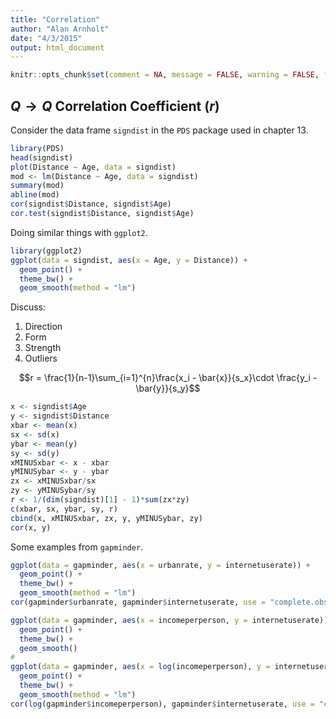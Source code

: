 ```yaml
---
title: "Correlation"
author: "Alan Arnholt"
date: "4/3/2015"
output: html_document
---
```


```r
knitr::opts_chunk$set(comment = NA, message = FALSE, warning = FALSE, fig.align = "center")
```

## $Q \longrightarrow Q$ Correlation Coefficient ($r$) 

Consider the data frame `signdist` in the `PDS` package used in chapter 13.

```r
library(PDS)
head(signdist)
plot(Distance ~ Age, data = signdist)
mod <- lm(Distance ~ Age, data = signdist)
summary(mod)
abline(mod)
cor(signdist$Distance, signdist$Age)
cor.test(signdist$Distance, signdist$Age)
```

Doing similar things with `ggplot2`.

```r
library(ggplot2)
ggplot(data = signdist, aes(x = Age, y = Distance)) + 
  geom_point() +
  theme_bw() +
  geom_smooth(method = "lm")
```

Discuss:

1.  Direction
2.  Form
3.  Strength
4.  Outliers

$$r = \frac{1}{n-1}\sum_{i=1}^{n}\frac{x_i - \bar{x}}{s_x}\cdot \frac{y_i - \bar{y}}{s_y}$$

```r
x <- signdist$Age
y <- signdist$Distance
xbar <- mean(x)
sx <- sd(x)
ybar <- mean(y)
sy <- sd(y)
xMINUSxbar <- x - xbar
yMINUSybar <- y - ybar
zx <- xMINUSxbar/sx
zy <- yMINUSybar/sy
r <- 1/(dim(signdist)[1] - 1)*sum(zx*zy)
c(xbar, sx, ybar, sy, r)
cbind(x, xMINUSxbar, zx, y, yMINUSybar, zy)
cor(x, y)
```

Some examples from `gapminder`.

```r
ggplot(data = gapminder, aes(x = urbanrate, y = internetuserate)) + 
  geom_point() + 
  theme_bw() + 
  geom_smooth(method = "lm")
cor(gapminder$urbanrate, gapminder$internetuserate, use = "complete.obs")  # note there are missing values
```


```r
ggplot(data = gapminder, aes(x = incomeperperson, y = internetuserate)) + 
  geom_point() + 
  theme_bw() + 
  geom_smooth()
#
ggplot(data = gapminder, aes(x = log(incomeperperson), y = internetuserate)) + 
  geom_point() + 
  theme_bw() + 
  geom_smooth(method = "lm")
cor(log(gapminder$incomeperperson), gapminder$internetuserate, use = "complete.obs")  # note there are missing values
```